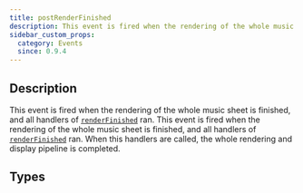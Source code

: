 ```yaml
---
title: postRenderFinished
description: This event is fired when the rendering of the whole music sheet is finished, and all handlers of `renderFinished` ran.
sidebar_custom_props:
  category: Events
  since: 0.9.4
---
```


<SinceBadge since="0.9.4" />


## Description
This event is fired when the rendering of the whole music sheet is finished, and all handlers of [`renderFinished`](/docs/reference/plain/iscorerenderer.mdx#renderfinished) ran. This event is fired when the rendering of the whole music sheet is finished, and all handlers of [`renderFinished`](/docs/reference/plain/iscorerenderer.mdx#renderfinished) ran. When this
handlers are called, the whole rendering and display pipeline is completed.

<EventDescription />

## Types

<TypeTable>
    <TypeRow type="js" name="function (): void" />
    <TypeRow type="net" name="System.Action" />
    <TypeRow type="android" name="() -> Unit" />
</TypeTable>
